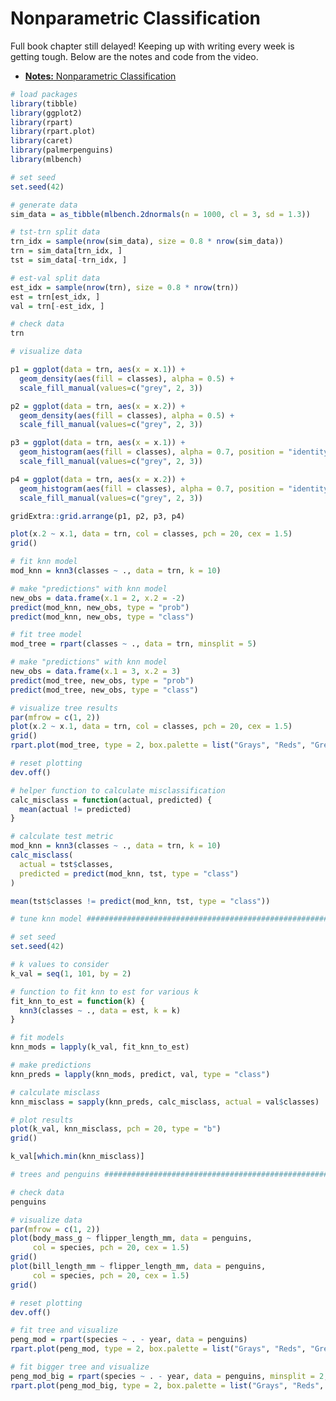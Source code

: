 # Nonparametric Classification

Full book chapter still delayed! Keeping up with writing every week is getting tough. Below are the notes and code from the video.

- [**Notes:** Nonparametric Classification](files/nonparametric-classification.pdf)

```r
# load packages
library(tibble)
library(ggplot2)
library(rpart)
library(rpart.plot)
library(caret)
library(palmerpenguins)
library(mlbench)

# set seed
set.seed(42)

# generate data
sim_data = as_tibble(mlbench.2dnormals(n = 1000, cl = 3, sd = 1.3))

# tst-trn split data
trn_idx = sample(nrow(sim_data), size = 0.8 * nrow(sim_data))
trn = sim_data[trn_idx, ]
tst = sim_data[-trn_idx, ]

# est-val split data
est_idx = sample(nrow(trn), size = 0.8 * nrow(trn))
est = trn[est_idx, ]
val = trn[-est_idx, ]

# check data
trn

# visualize data

p1 = ggplot(data = trn, aes(x = x.1)) +
  geom_density(aes(fill = classes), alpha = 0.5) +
  scale_fill_manual(values=c("grey", 2, 3))

p2 = ggplot(data = trn, aes(x = x.2)) +
  geom_density(aes(fill = classes), alpha = 0.5) +
  scale_fill_manual(values=c("grey", 2, 3))

p3 = ggplot(data = trn, aes(x = x.1)) +
  geom_histogram(aes(fill = classes), alpha = 0.7, position = "identity") +
  scale_fill_manual(values=c("grey", 2, 3))

p4 = ggplot(data = trn, aes(x = x.2)) +
  geom_histogram(aes(fill = classes), alpha = 0.7, position = "identity") +
  scale_fill_manual(values=c("grey", 2, 3))

gridExtra::grid.arrange(p1, p2, p3, p4)

plot(x.2 ~ x.1, data = trn, col = classes, pch = 20, cex = 1.5)
grid()

# fit knn model
mod_knn = knn3(classes ~ ., data = trn, k = 10)

# make "predictions" with knn model
new_obs = data.frame(x.1 = 2, x.2 = -2)
predict(mod_knn, new_obs, type = "prob")
predict(mod_knn, new_obs, type = "class")

# fit tree model
mod_tree = rpart(classes ~ ., data = trn, minsplit = 5)

# make "predictions" with knn model
new_obs = data.frame(x.1 = 3, x.2 = 3)
predict(mod_tree, new_obs, type = "prob")
predict(mod_tree, new_obs, type = "class")

# visualize tree results
par(mfrow = c(1, 2))
plot(x.2 ~ x.1, data = trn, col = classes, pch = 20, cex = 1.5)
grid()
rpart.plot(mod_tree, type = 2, box.palette = list("Grays", "Reds", "Greens"))

# reset plotting
dev.off()

# helper function to calculate misclassification
calc_misclass = function(actual, predicted) {
  mean(actual != predicted)
}

# calculate test metric
mod_knn = knn3(classes ~ ., data = trn, k = 10)
calc_misclass(
  actual = tst$classes,
  predicted = predict(mod_knn, tst, type = "class")
)

mean(tst$classes != predict(mod_knn, tst, type = "class"))

# tune knn model ###############################################################

# set seed
set.seed(42)

# k values to consider
k_val = seq(1, 101, by = 2)

# function to fit knn to est for various k
fit_knn_to_est = function(k) {
  knn3(classes ~ ., data = est, k = k)
}

# fit models
knn_mods = lapply(k_val, fit_knn_to_est)

# make predictions
knn_preds = lapply(knn_mods, predict, val, type = "class")

# calculate misclass
knn_misclass = sapply(knn_preds, calc_misclass, actual = val$classes)

# plot results
plot(k_val, knn_misclass, pch = 20, type = "b")
grid()

k_val[which.min(knn_misclass)]

# trees and penguins ###########################################################

# check data
penguins

# visualize data
par(mfrow = c(1, 2))
plot(body_mass_g ~ flipper_length_mm, data = penguins,
     col = species, pch = 20, cex = 1.5)
grid()
plot(bill_length_mm ~ flipper_length_mm, data = penguins,
     col = species, pch = 20, cex = 1.5)
grid()

# reset plotting
dev.off()

# fit tree and visualize
peng_mod = rpart(species ~ . - year, data = penguins)
rpart.plot(peng_mod, type = 2, box.palette = list("Grays", "Reds", "Greens"))

# fit bigger tree and visualize
peng_mod_big = rpart(species ~ . - year, data = penguins, minsplit = 2, cp = 0)
rpart.plot(peng_mod_big, type = 2, box.palette = list("Grays", "Reds", "Greens"))
```



<!-- ```{r setup, include = FALSE} -->
<!-- knitr::opts_chunk$set(echo = TRUE, fig.align = "center", cache = TRUE, autodep = TRUE) -->
<!-- ``` -->

<!-- ```{r} -->
<!-- library(tibble)     # data frame printing -->
<!-- library(dplyr)      # data manipulation -->

<!-- library(knitr)      # creating tables -->
<!-- library(kableExtra) # styling tables -->


<!-- library(rpart) -->
<!-- library(caret) -->

<!-- library(palmerpenguins) -->

<!-- library(ggplot2) -->

<!-- ``` -->




<!-- ```{r} -->
<!-- penguins = na.omit(palmerpenguins::penguins) -->
<!-- ``` -->


<!-- ```{r} -->
<!-- penguins -->
<!-- ``` -->

<!-- ```{r} -->
<!-- mass_flipper <- ggplot(data = penguins, -->
<!--                        aes(x = flipper_length_mm, -->
<!--                            y = body_mass_g)) + -->
<!--   geom_point(aes(color = species, -->
<!--                  shape = species), -->
<!--              size = 3, -->
<!--              alpha = 0.8) + -->
<!--   theme_minimal() + -->
<!--   scale_color_manual(values = c("darkorange","purple","cyan4")) + -->
<!--   labs(title = "Penguin size, Palmer Station LTER", -->
<!--        subtitle = "Flipper length and body mass for Adelie, Chinstrap and Gentoo Penguins", -->
<!--        x = "Flipper length (mm)", -->
<!--        y = "Body mass (g)", -->
<!--        color = "Penguin species", -->
<!--        shape = "Penguin species") + -->
<!--   theme(legend.position = c(0.2, 0.7), -->
<!--         legend.background = element_rect(fill = "white", color = NA), -->
<!--         plot.title.position = "plot", -->
<!--         plot.caption = element_text(hjust = 0, face= "italic"), -->
<!--         plot.caption.position = "plot") -->

<!-- mass_flipper -->

<!-- ``` -->

<!-- https://allisonhorst.github.io/palmerpenguins/articles/examples.html -->



<!-- ```{r} -->
<!-- predict(rpart(species ~ flipper_length_mm + body_mass_g, data = penguins), penguins, type = "prob") -->
<!-- ``` -->

<!-- ```{r} -->
<!-- GGally::ggpairs(penguins, mapping = aes(color = species),  -->
<!--         columns = names(penguins)[-1]) -->

<!-- ``` -->
